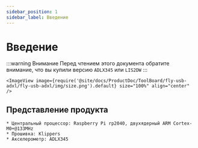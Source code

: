 ```yaml
---
sidebar_position: 1
sidebar_label: Введение
---
```



# Введение

:::warning Внимание
Перед чтением этого документа обратите внимание, что вы купили версию `ADLX345` или `LIS2DW`
:::

    <ImageView image={require('@site/docs/ProductDoc/ToolBoard/fly-usb-adxl/fly-usb-adxl/img/size.png').default} size="100%" align="center" />

## Представление продукта

    * Центральный процессор: Raspberry Pi rp2040, двухядерный ARM Cortex-M0+@133MHz
    * Прошивка: Klippers
    * Акселерометр: ADLX345
